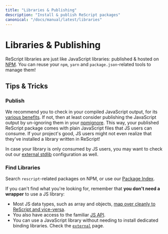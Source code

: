 ```yaml
---
title: "Libraries & Publishing"
description: "Install & publish ReScript packages"
canonical: "/docs/manual/latest/libraries"
---
```


# Libraries & Publishing

ReScript libraries are just like JavaScript libraries: published & hosted on [NPM](http://npmjs.com). You can reuse your `npm`, `yarn` and `package.json`-related tools to manage them!

## Tips & Tricks

### Publish

We recommend you to check in your compiled JavaScript output, for its [various benefits](interop-with-js-build-systems.md#popular-js-build-systems). If not, then at least consider publishing the JavaScript output by un-ignoring them in your [npmignore](https://docs.npmjs.com/cli/v7/using-npm/developers#keeping-files-out-of-your-package). This way, your published ReScript package comes with plain JavaScript files that JS users can consume. If your project's good, JS users might not even realize that they've installed a library written in ReScript!

In case your library is only consumed by JS users, you may want to check out our [external stdlib](./build-external-stdlib) configuration as well.

### Find Libraries

Search `rescript`-related packages on NPM, or use our [Package Index](/packages).

If you can't find what you're looking for, remember that **you don't need a wrapper** to use a JS library:

- Most JS data types, such as array and objects, [map over cleanly to ReScript and vice-versa](shared-data-types.md).
- You also have access to the familiar [JS API](api/js).
- You can use a JavaScript library without needing to install dedicated binding libraries. Check the [`external`](external) page.
